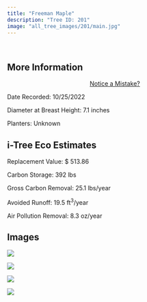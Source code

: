 ```yaml
---
title: "Freeman Maple"
description: "Tree ID: 201"
image: "all_tree_images/201/main.jpg"
---
```


<br>

## **More Information**
::: column-margin
<center><a class="button" href="https://forms.gle/W6f5nwYxrM33hF4f7">Notice a Mistake?</a></center>
:::


Date Recorded:  10/25/2022

Diameter at Breast Height:  7.1  inches

Planters:  Unknown

## **i-Tree Eco Estimates**


 Replacement Value: $ 513.86

 Carbon Storage:  392  lbs

 Gross Carbon Removal:  25.1  lbs/year

 Avoided Runoff:  19.5  ft<sup>3</sup>/year

 Air Pollution Removal:  8.3  oz/year

## **Images**


 ![](all_tree_images/201/IMG_7099.jpg)

 ![](all_tree_images/201/IMG_7101.jpg)

 ![](all_tree_images/201/IMG_7102.jpg)

 ![](all_tree_images/201/main.jpg)
